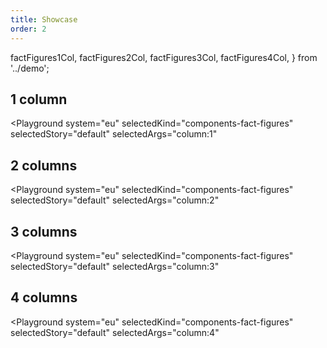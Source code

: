 ```yaml
---
title: Showcase
order: 2
---
```



  factFigures1Col,
  factFigures2Col,
  factFigures3Col,
  factFigures4Col,
} from '../demo';

## 1 column

<Playground
  system="eu"
  selectedKind="components-fact-figures"
  selectedStory="default"
  selectedArgs="column:1"
>
  <Html markup={factFigures1Col} />
</Playground>

## 2 columns

<Playground
  system="eu"
  selectedKind="components-fact-figures"
  selectedStory="default"
  selectedArgs="column:2"
>
  <Html markup={factFigures2Col} />
</Playground>

## 3 columns

<Playground
  system="eu"
  selectedKind="components-fact-figures"
  selectedStory="default"
  selectedArgs="column:3"
>
  <Html markup={factFigures3Col} />
</Playground>

## 4 columns

<Playground
  system="eu"
  selectedKind="components-fact-figures"
  selectedStory="default"
  selectedArgs="column:4"
>
  <Html markup={factFigures4Col} />
</Playground>
